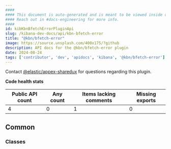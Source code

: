 ```yaml
---
####
#### This document is auto-generated and is meant to be viewed inside our experimental, new docs system.
#### Reach out in #docs-engineering for more info.
####
id: kibKbnBfetchErrorPluginApi
slug: /kibana-dev-docs/api/kbn-bfetch-error
title: "@kbn/bfetch-error"
image: https://source.unsplash.com/400x175/?github
description: API docs for the @kbn/bfetch-error plugin
date: 2024-08-24
tags: ['contributor', 'dev', 'apidocs', 'kibana', '@kbn/bfetch-error']
---
```




Contact [@elastic/appex-sharedux](https://github.com/orgs/elastic/teams/appex-sharedux) for questions regarding this plugin.

**Code health stats**

| Public API count  | Any count | Items lacking comments | Missing exports |
|-------------------|-----------|------------------------|-----------------|
| 4 | 0 | 1 | 0 |

## Common

### Classes
<DocDefinitionList data={kbnBfetchErrorObj.common.classes}/>

